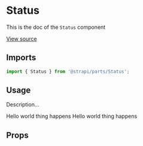 <!--- Status.stories.mdx --->


<Meta title="Design System/Molecules/Status" component={Status} />

# Status

This is the doc of the `Status` component

[View source](https://github.com/strapi/parts/tree/develop/packages/strapi-parts/src/Status)

## Imports

```js
import { Status } from '@strapi/parts/Status';
```

## Usage

Description...

<Canvas>
  <Story name="base">
    <Stack size={3}>
      <Status variant="success">
        <Text>
          Hello world <Text highlighted>thing happens</Text>
        </Text>
      </Status>
      <Status variant="secondary">
        <Text>
          Hello world <Text highlighted>thing happens</Text>
        </Text>
      </Status>
    </Stack>
  </Story>
</Canvas>

## Props

<ArgsTable of={Status} />
